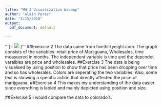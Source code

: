 ```yaml
---
title: "HW 3 Visualization Warmup"
author: "Alain Perez"
date: "2/15/2018"
output:
  pdf_document: default
  
---
```


'''{ r
![](weedprices)
}'''
##Exercise 2
The data came from fivethirtyeight.com. The graph consists of the variables: retail price of Marijguana, Wholesales, time measuered in months. The independent variable is time and the dependet varaibles are price and wholesales. 
##Exercise 3
The data is being visualised by using position to show that price has been dropping over time and so has wholesales. Colors are seperating the two variables. Also, some text is showing a specific action that directly affected the price of marijguana.
##Exercise 4 
This makes my understanding of the data easier since everything is labled and mainly depicted using position and size.

##Exercise 5
I would compare the data to colorado's.
